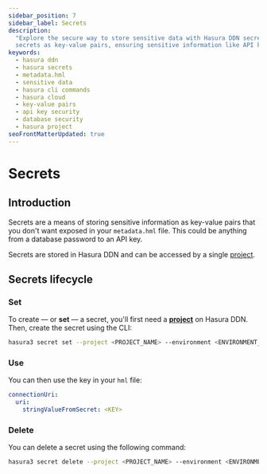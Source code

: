 ```yaml
---
sidebar_position: 7
sidebar_label: Secrets
description:
  "Explore the secure way to store sensitive data with Hasura DDN secrets. Understand how to set, use, and manage
  secrets as key-value pairs, ensuring sensitive information like API keys or database passwords remain confidential."
keywords:
  - hasura ddn
  - hasura secrets
  - metadata.hml
  - sensitive data
  - hasura cli commands
  - hasura cloud
  - key-value pairs
  - api key security
  - database security
  - hasura project
seoFrontMatterUpdated: true
---
```


# Secrets

## Introduction

Secrets are a means of storing sensitive information as key-value pairs that you don't want exposed in your
`metadata.hml` file. This could be anything from a database password to an API key.

Secrets are stored in Hasura DDN and can be accessed by a single [project](/ci-cd/projects.mdx).

## Secrets lifecycle

### Set

To create — or **set** — a secret, you'll first need a [**project**](/ci-cd/projects.mdx) on Hasura DDN. Then, create
the secret using the CLI:

```bash
hasura3 secret set --project <PROJECT_NAME> --environment <ENVIRONMENT_NAME> --subgraph <SUBGRAPH_NAME>  --key <KEY> --value <VALUE> --description "<DESCRIPTION>"
```

### Use

You can then use the key in your `hml` file:

```yaml
connectionUri:
  uri:
    stringValueFromSecret: <KEY>
```

### Delete

You can delete a secret using the following command:

```bash
hasura3 secret delete --project <PROJECT_NAME> --environment <ENVIRONMENT_NAME> --subgraph <SUBGRAPH_NAME>  --key <KEY>
```
